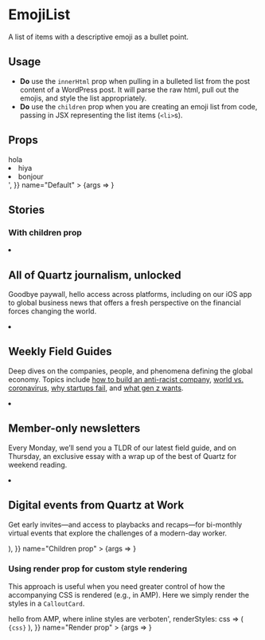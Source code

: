 
<Meta title="Content/EmojiList" component={EmojiList} />

# EmojiList

A list of items with a descriptive emoji as a bullet point.

## Usage

- **Do** use the `innerHtml` prop when pulling in a bulleted list from the post content of a WordPress post. It will parse the raw html, pull out the emojis, and style the list appropriately.
- **Do** use the `children` prop when you are creating an emoji list from code, passing in JSX representing the list items (`<li>`s).

## Props

<Canvas>
	<Story
		args={{
			bullets: [ '😊', '😜', '😻' ],
			id: 'emoji-list',
			innerHtml: '<li>hola</li><li>hiya</li><li>bonjour</li>',
		}}
		name="Default"
	>
		{args => <EmojiList {...args} />}
	</Story>
</Canvas>

<ArgsTable story="Default" />

## Stories

### With children prop

<Canvas>
	<Story
		args={{
			bullets: [
				'🔐',
				'📚',
				'📬',
				'👨‍💻',
			],
			children: (
				<>
					<li>
						<h2>All of Quartz journalism, unlocked</h2>
						<p>Goodbye paywall, hello access across platforms, including on our iOS app to global business news that offers a fresh perspective on the financial forces changing the world.</p>
					</li>
					<li>
						<h2>Weekly Field Guides</h2>
						<p>Deep dives on the companies, people, and phenomena defining the global economy. Topics include <a href="/guide/antiracist-company/">how to build an anti-racist company</a>, <a href="/guide/world-vs-coronavirus/">world vs. coronavirus</a>, <a href="/guide/startups-fail/">why startups fail</a>, and <a href="/guide/gen-z/">what gen z wants</a>.</p>
					</li>
					<li>
						<h2>Member-only newsletters</h2>
						<p>Every Monday, we’ll send you a TLDR of our latest field guide, and on Thursday, an exclusive essay with a wrap up of the best of Quartz for weekend reading.</p>
					</li>
					<li>
						<h2>Digital events from Quartz at Work</h2>
						<p>Get early invites—and access to playbacks and recaps—for bi-monthly virtual events that explore the challenges of a modern-day worker.</p>
					</li>
				</>
			),
		}}
		name="Children prop"
	>
		{args => <EmojiList {...args} />}
	</Story>
</Canvas>

### Using render prop for custom style rendering

This approach is useful when you need greater control of how the accompanying
CSS is rendered (e.g., in AMP). Here we simply render the styles in a
`CalloutCard`.

<Canvas>
	<Story
		args={{
			bullets: [ '🚫' ],
			id: 'render-prop',
			innerHtml: '<li>hello from AMP, where inline styles are verboten</li>',
			renderStyles: css => (
				<CalloutCard><code>{css}</code></CalloutCard>
			),
		}}
		name="Render prop"
	>
		{args => <EmojiList {...args} />}
	</Story>
</Canvas>
